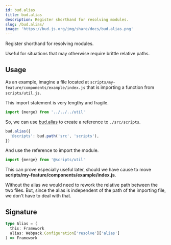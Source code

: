 ```yaml
---
id: bud.alias
title: bud.alias
description: Register shorthand for resolving modules.
slug: /bud.alias/
image: 'https://bud.js.org/img/share/docs/bud.alias.png'
---
```


Register shorthand for resolving modules.

Useful for situations that may otherwise require brittle relative paths.

## Usage

As an example, imagine a file located at `scripts/my-feature/components/example/index.js` that is importing a function from `scripts/util.js`.

This import statement is very lengthy and fragile.

```js title='scripts/my-feature/components/example/index.js'
import {merge} from '../../../util'
```

So, we can use [bud.alias](/docs/bud.alias) to create a reference to `./src/scripts`.

```js title='bud.config.js'
bud.alias({
  '@scripts': bud.path('src', 'scripts'),
})
```

And use the reference to import the module.

```js title='scripts/my-feature/components/example/index.js'
import {merge} from '@scripts/util'
```

This can prove especially useful later, should we have cause to move **scripts/my-feature/components/example/index.js**.

Without the alias we would need to rework the relative path between the two files. But, since the alias is independent of the path of the importing file, we don't have to deal with that.

## Signature

```ts title='bud.alias.d.ts'
type Alias = (
  this: Framework
  alias: Webpack.Configuration['resolve']['alias']
) => Framework
```
